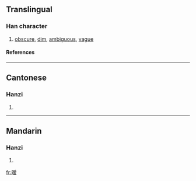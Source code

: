 {{see|曖}}

==Translingual==
===Han character===
{{Han char|rn=72|rad=日|as=10|sn=14|four=|canj=日月月水 (ABBE), X日月月水 (XABBE)}}
# [[obscure]], [[dim]], [[ambiguous]], [[vague]]
====References====
{{Han ref|kx=0499.061|hdz=21530.120|uh=66A7|ud=26279}}

----
==Cantonese==
===Hanzi===
{{yue-hanzi|jyut=|y=oi3}}
# {{defn|Cantonese}}

----
==Mandarin==
===Hanzi===
{{cmn-hanzi|tra=曖|pin=[[ài]] (ai4)|wg=ai<sup>4</sup>}}
# {{defn|Mandarin}}

[[fr:暧]]